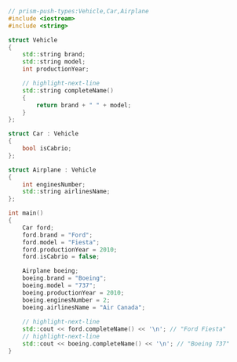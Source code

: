 ```cpp showLineNumbers
// prism-push-types:Vehicle,Car,Airplane
#include <iostream>
#include <string>

struct Vehicle
{
    std::string brand;
    std::string model;
    int productionYear;

    // highlight-next-line
    std::string completeName()
    {
        return brand + " " + model;
    }
};

struct Car : Vehicle
{
    bool isCabrio;
};

struct Airplane : Vehicle
{
    int enginesNumber;
    std::string airlinesName; 
};

int main()
{
    Car ford;
    ford.brand = "Ford";
    ford.model = "Fiesta";
    ford.productionYear = 2010;
    ford.isCabrio = false;

    Airplane boeing;
    boeing.brand = "Boeing";
    boeing.model = "737";
    boeing.productionYear = 2010;
    boeing.enginesNumber = 2;
    boeing.airlinesName = "Air Canada";
    
    // highlight-next-line
    std::cout << ford.completeName() << '\n'; // "Ford Fiesta"
    // highlight-next-line
    std::cout << boeing.completeName() << '\n'; // "Boeing 737"
}
```